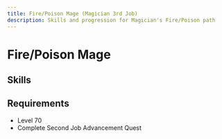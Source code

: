 ```yaml
---
title: Fire/Poison Mage (Magician 3rd Job)
description: Skills and progression for Magician's Fire/Poison path
---
```


# Fire/Poison Mage

## Skills
<Table 
  data={skills}
  headers={["Icon", "Skill Name", "Master Level", "Description", "Type"]}
/>

## Requirements
- Level 70
- Complete Second Job Advancement Quest